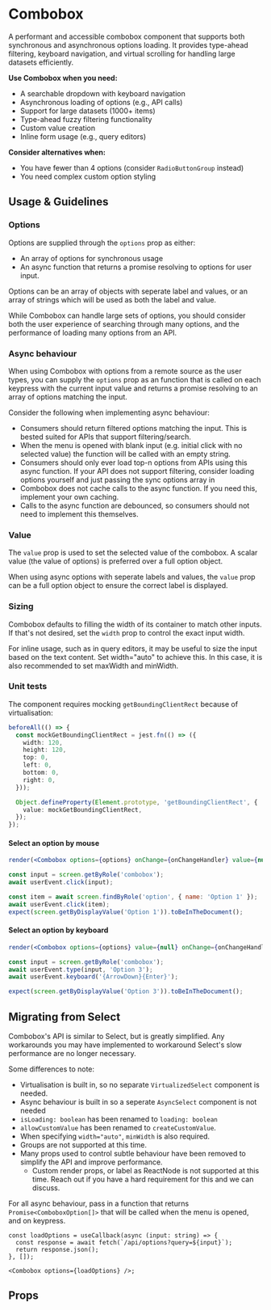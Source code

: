 

<Meta title="MDX|Combobox" component={Combobox} />

# Combobox

A performant and accessible combobox component that supports both synchronous and asynchronous options loading. It provides type-ahead filtering, keyboard navigation, and virtual scrolling for handling large datasets efficiently.

**Use Combobox when you need:**

- A searchable dropdown with keyboard navigation
- Asynchronous loading of options (e.g., API calls)
- Support for large datasets (1000+ items)
- Type-ahead fuzzy filtering functionality
- Custom value creation
- Inline form usage (e.g., query editors)

**Consider alternatives when:**

- You have fewer than 4 options (consider `RadioButtonGroup` instead)
- You need complex custom option styling

## Usage & Guidelines

### Options

Options are supplied through the `options` prop as either:

- An array of options for synchronous usage
- An async function that returns a promise resolving to options for user input.

Options can be an array of objects with seperate label and values, or an array of strings which will be used as both the label and value.

While Combobox can handle large sets of options, you should consider both the user experience of searching through many options, and the performance of loading many options from an API.

### Async behaviour

When using Combobox with options from a remote source as the user types, you can supply the `options` prop as an function that is called on each keypress with the current input value and returns a promise resolving to an array of options matching the input.

Consider the following when implementing async behaviour:

- Consumers should return filtered options matching the input. This is bested suited for APIs that support filtering/search.
- When the menu is opened with blank input (e.g. initial click with no selected value) the function will be called with an empty string.
- Consumers should only ever load top-n options from APIs using this async function. If your API does not support filtering, consider loading options yourself and just passing the sync options array in
- Combobox does not cache calls to the async function. If you need this, implement your own caching.
- Calls to the async function are debounced, so consumers should not need to implement this themselves.

### Value

The `value` prop is used to set the selected value of the combobox. A scalar value (the value of options) is preferred over a full option object.

When using async options with seperate labels and values, the `value` prop can be a full option object to ensure the correct label is displayed.

### Sizing

Combobox defaults to filling the width of its container to match other inputs. If that's not desired, set the `width` prop to control the exact input width.

For inline usage, such as in query editors, it may be useful to size the input based on the text content. Set width="auto" to achieve this. In this case, it is also recommended to set maxWidth and minWidth.

### Unit tests

The component requires mocking `getBoundingClientRect` because of virtualisation:

```typescript
beforeAll(() => {
  const mockGetBoundingClientRect = jest.fn(() => ({
    width: 120,
    height: 120,
    top: 0,
    left: 0,
    bottom: 0,
    right: 0,
  }));

  Object.defineProperty(Element.prototype, 'getBoundingClientRect', {
    value: mockGetBoundingClientRect,
  });
});
```

#### Select an option by mouse

```jsx
render(<Combobox options={options} onChange={onChangeHandler} value={null} />);

const input = screen.getByRole('combobox');
await userEvent.click(input);

const item = await screen.findByRole('option', { name: 'Option 1' });
await userEvent.click(item);
expect(screen.getByDisplayValue('Option 1')).toBeInTheDocument();
```

#### Select an option by keyboard

```jsx
render(<Combobox options={options} value={null} onChange={onChangeHandler} />);

const input = screen.getByRole('combobox');
await userEvent.type(input, 'Option 3');
await userEvent.keyboard('{ArrowDown}{Enter}');

expect(screen.getByDisplayValue('Option 3')).toBeInTheDocument();
```

## Migrating from Select

Combobox's API is similar to Select, but is greatly simplified. Any workarounds you may have implemented to workaround Select's slow performance are no longer necessary.

Some differences to note:

- Virtualisation is built in, so no separate `VirtualizedSelect` component is needed.
- Async behaviour is built in so a seperate `AsyncSelect` component is not needed
- `isLoading: boolean` has been renamed to `loading: boolean`
- `allowCustomValue` has been renamed to `createCustomValue`.
- When specifying `width="auto"`, `minWidth` is also required.
- Groups are not supported at this time.
- Many props used to control subtle behaviour have been removed to simplify the API and improve performance.
  - Custom render props, or label as ReactNode is not supported at this time. Reach out if you have a hard requirement for this and we can discuss.

For all async behaviour, pass in a function that returns `Promise<ComboboxOption[]>` that will be called when the menu is opened, and on keypress.

```tsx
const loadOptions = useCallback(async (input: string) => {
  const response = await fetch(`/api/options?query=${input}`);
  return response.json();
}, []);

<Combobox options={loadOptions} />;
```

## Props

<ArgTypes of={Combobox} />
